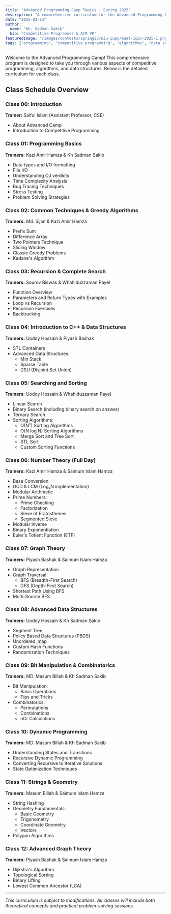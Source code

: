 ```yaml
---
title: "Advanced Programming Camp Topics - Spring 2025"
description: "A comprehensive curriculum for the Advanced Programming Camp covering topics from basic programming concepts to advanced algorithms and data structures."
date: "2025-02-14"
author:
  name: "Kh. Sadman Sakib"
  bio: "Competitive Programmer & ACM VP"
featuredImage: "/images/contests/spring25/uiu-iupc/kuet-iupc-2025-1.png"
tags: ["programming", "competitive programming", "algorithms", "data structures"]
---
```


Welcome to the Advanced Programming Camp! This comprehensive program is designed to take you through various aspects of competitive programming, algorithms, and data structures. Below is the detailed curriculum for each class.

## Class Schedule Overview

### Class 00: Introduction
**Trainer:** Saiful Islam (Assistant Professor, CSE)
- About Advanced Camp
- Introduction to Competitive Programming

### Class 01: Programming Basics
**Trainers:** Kazi Amir Hamza & Kh Sadman Sakib
- Data types and I/O formatting
- File I/O
- Understanding OJ verdicts
- Time Complexity Analysis
- Bug Tracing Techniques
- Stress Testing
- Problem Solving Strategies

### Class 02: Common Techniques & Greedy Algorithms
**Trainers:** Md. Sijan & Kazi Amir Hamza
- Prefix Sum
- Difference Array
- Two Pointers Technique
- Sliding Window
- Classic Greedy Problems
- Kadane's Algorithm

### Class 03: Recursion & Complete Search
**Trainers:** Sourov Biswas & Whahiduzzaman Payel
- Function Overview
- Parameters and Return Types with Examples
- Loop vs Recursion
- Recursion Exercises
- Backtracking

### Class 04: Introduction to C++ & Data Structures
**Trainers:** Uodoy Hossain & Piyash Bashak
- STL Containers
- Advanced Data Structures:
  - Min Stack
  - Sparse Table
  - DSU (Disjoint Set Union)

### Class 05: Searching and Sorting
**Trainers:** Uodoy Hossain & Whahiduzzaman Payel
- Linear Search
- Binary Search (including binary search on answer)
- Ternary Search
- Sorting Algorithms:
  - O(N²) Sorting Algorithms
  - O(N log N) Sorting Algorithms
  - Merge Sort and Tree Sort
  - STL Sort
  - Custom Sorting Functions

### Class 06: Number Theory (Full Day)
**Trainers:** Kazi Amir Hamza & Saimum Islam Hamza
- Base Conversion
- GCD & LCM (Log₂N implementation)
- Modular Arithmetic
- Prime Numbers:
  - Prime Checking
  - Factorization
  - Sieve of Eratosthenes
  - Segmented Sieve
- Modular Inverse
- Binary Exponentiation
- Euler's Totient Function (ETF)

### Class 07: Graph Theory
**Trainers:** Piyash Bashak & Saimum Islam Hamza
- Graph Representation
- Graph Traversal:
  - BFS (Breadth-First Search)
  - DFS (Depth-First Search)
- Shortest Path Using BFS
- Multi-Source BFS

### Class 08: Advanced Data Structures
**Trainers:** Uodoy Hossain & Kh Sadman Sakib
- Segment Tree
- Policy Based Data Structures (PBDS)
- Unordered_map
- Custom Hash Functions
- Randomization Techniques

### Class 09: Bit Manipulation & Combinatorics
**Trainers:** MD. Masum Billah & Kh Sadman Sakib
- Bit Manipulation:
  - Basic Operations
  - Tips and Tricks
- Combinatorics:
  - Permutations
  - Combinations
  - nCr Calculations

### Class 10: Dynamic Programming
**Trainers:** MD. Masum Billah & Kh Sadman Sakib
- Understanding States and Transitions
- Recursive Dynamic Programming
- Converting Recursive to Iterative Solutions
- State Optimization Techniques

### Class 11: Strings & Geometry
**Trainers:** Masum Billah & Saimum Islam Hamza
- String Hashing
- Geometry Fundamentals:
  - Basic Geometry
  - Trigonometry
  - Coordinate Geometry
  - Vectors
- Polygon Algorithms

### Class 12: Advanced Graph Theory
**Trainers:** Piyash Bashak & Saimum Islam Hamza
- Dijkstra's Algorithm
- Topological Sorting
- Binary Lifting
- Lowest Common Ancestor (LCA)

---

*This curriculum is subject to modifications. All classes will include both theoretical concepts and practical problem-solving sessions.*
